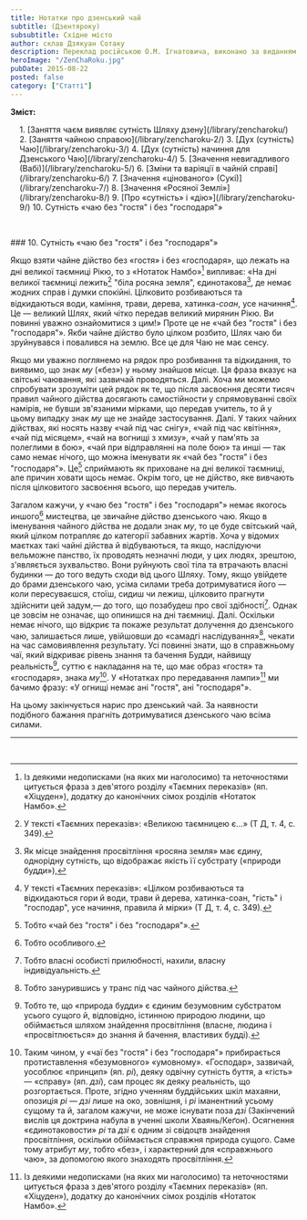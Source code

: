 ```yaml
---
title: Нотатки про дзенський чай
subtitle: (Дзентяроку)
subsubtitle: Східне місто
author: склав Дзякуан Сотаку
description: Переклад російською О.М. Ігнатовича, виконано за виданням «Тядо котен дзенсю» («Повна збірка класичних трактатів Шляху Чаю»)
heroImage: "/ZenChaRoku.jpg"
pubDate: 2015-08-22
posted: false
category: ["Статті"]
---
```


**Зміст:**
<section style="padding-left: 1rem;">
1. [Заняття чаєм виявляє сутність Шляху дзену](/library/zencharoku/)
2. [Заняття чайною справою](/library/zencharoku-2/)
3. [Дух (сутність) Чаю](/library/zencharoku-3/)
4. [Дух (сутність) начиння для Дзенського Чаю](/library/zencharoku-4/)
5. [Значення невигадливого (Вабі)](/library/zencharoku-5/)
6. [Зміни та варіяції в чайній справі](/library/zencharoku-6/)
7. [Значення «цінованого» (Сукі)](/library/zencharoku-7/)
8. [Значення «Росяної Землі»](/library/zencharoku-8/)
9. [Про «сутність» і «дію»](/library/zencharoku-9/)
10. Сутність «чаю без "гостя" і без "господаря"»
</section>

<p>&nbsp;</p>
### 10. Сутність «чаю без "гостя" і без "господаря"»

Якщо взяти чайне дійство без «гостя» і без «господаря», що лежать на дні великої таємниці Рікю, то з «Нотаток Намбо»[^1] випливає: «На дні великої таємниці лежить[^2] "біла росяна земля", єдинотакова[^3], де немає жодних справ і думки спокійні. Цілковито розбиваються та відкидаються води, каміння, трави, дерева, хатинка-_соан_, усе начиння[^4]. Це — великий Шлях, який чітко передав великий мирянин Рікю. Ви повинні уважно ознайомитися з цим!» Проте це не «чай без "гостя" і без "господаря"». Якби чайне дійство було цілком розбито, Шлях чаю би зруйнувався і повалився на землю. Все це для Чаю не має сенсу.

Якщо ми уважно поглянемо на рядок про розбивання та відкидання, то виявимо, що знак _му_ («без») у ньому знайшов місце. Ця фраза вказує на світські чаювання, які зазвичай проводяться. Далі. Хоча ми можемо спробувати зрозуміти цей рядок як те, що після засвоєння десяти тисяч правил чайного дійства досягають самостійности у спрямовуванні своїх намірів, не бувши зв'язаними мірками, що передав учитель, то й у цьому випадку знак _му_ ще не знайде застосування. Далі. У таких чайних дійствах, які носять назву «чай під час снігу», «чай під час квітіння», «чай під місяцем», «чай на вогнищі з хмизу», «чай у пам'ять за полеглими в бою», «чай при відправлянні на поле бою» та инші — так само немає нічого, що можна іменувати як «чай без "гостя" і без "господаря"». Це[^5] сприймають як приховане на дні великої таємниці, але причин ховати щось немає. Окрім того, це не дійство, яке вивчають після цілковитого засвоєння всього, що передав учитель.

Загалом кажучи, у «чаю без "гостя" і без "господаря"» немає якогось иншого[^6] мистецтва, це звичайне дійство дзенського чаю. Якщо в іменування чайного дійства не додали знак _му_, то це буде світський чай, який цілком потрапляє до категорії забавних жартів. Хоча у відомих маєтках такі чайні дійства й відбуваються, та якщо, наслідуючи вельможне панство, їх проводять незначні люди, у цих людях, зрештою, з'являється зухвальство. Вони руйнують свої тіла та втрачають власні будинки — до того ведуть сходи від цього Шляху. Тому, якщо увійдете до брами дзенського чаю, усіма силами треба дотримуватися його — коли пересуваєшся, стоїш, сидиш чи лежиш, цілковито прагнути здійснити цей задум,— до того, що позабудеш про свої здібності[^7]. Однак це зовсім не означає, що опинишся на дні таємниці. Далі. Оскільки немає нічого, що відкриє та покаже результат долучення до дзенського чаю, залишається лише, увійшовши до «самадгі наслідування»[^8], чекати на час самовиявлення результату. Усі повинні знати, що в справжньому чаї, який відкриває рівень знання та бачення Будди, найвищу реальність[^9], суттю є накладання на те, що має образ «гостя» та «господаря», знака _му_[^10]. У «Нотатках про передавання лампи»[^1] ми бачимо фразу: «У огнищі немає ані "гостя", ані "господаря"».

На цьому закінчується нарис про дзенський чай. За наявности подібного бажання прагніть дотримуватися дзенського чаю всіма силами.

---


[^1]: Із деякими недописками (на яких ми наголосимо) та неточностями цитується фраза з дев'ятого розділу «Таємних переказів» (яп. «Хіцуден»), додатку до канонічних сімох розділів «Нотаток Намбо».

[^2]: У тексті «Таємних переказів»: «Великою таємницею є...» (Т Д, т. 4, с. 349).

[^3]: Як місце знайдення просвітління «росяна земля» має єдину, однорідну сутність, що відображає якість її субстрату («природи будди»),

[^4]: У тексті «Таємних переказів»: «Цілком розбиваються та відкидаються гори й води, трави й дерева, хатинка-соан, "гість" і "господар", усе начиння, правила й мірки» (Т Д, т. 4, с. 349).

[^5]: Тобто «чай без "гостя" і без "господаря"».

[^6]: Тобто особливого.

[^7]: Тобто власні особисті прилюбності, нахили, власну індивідуальність.

[^8]: Тобто занурившись у транс під час чайного дійства.

[^9]: Тобто те, що «природа будди» є єдиним безумовним субстратом усього сущого й, відповідно, істинною природою людини, що обіймається шляхом знайдення просвітління (власне, людина і «просвітлюється» до знання й бачення, властивих будді).

[^10]: Таким чином, у «чаї без "гостя" і без "господаря"» прибирається протиставлення «безумовного» «умовному». «Господар», зазвичай, уособлює «принцип» (яп. _рі_), деяку одвічну сутність буття, а «гість» — «справу» (яп. _дзі_), сам процес як деяку реальність, що розгортається. Проте, згідно ученням буддійських шкіл махаяни, опозиція _рі_ — _дзі_ лише на око, зовнішня, і _рі_ іманентний усьому сущому та й, загалом кажучи, не може існувати поза _дзі_ (Закінчений вислів ця доктрина набула в ученні школи Хваянь/Кеґон). Осягнення «єдинотаковости» _рі_ та _дзі_ є одним зі свідоцтв знайдення просвітління, оскільки обіймається справжня природа сущого. Саме тому атрибут _му_, тобто «без», і характерний для «справжнього чаю», за допомогою якого знаходять просвітління.

[^11]: Кит. «Джваньденлу». Життєписи 1701 чаньського манаха, написані в 1004 р. чаньським ченцем Даосюанєм. У творі відслідковується «передавання» чаньського вчення від семи будд минулого до китайського ченця Вен'ї (885-958), засновника чаньської школи Фаянь. Проте фраза, що цитується автором «Нотаток», узята з иншого твору — четвертого сувою «Основ розуміння п'яти ламп» (кит. «Вуден хвейюань»), збірки життєписів чаньських ченців, що був упорядкований приблизно в той же час, що і «Нотатки про передавання лампи».

<p>&nbsp;</p>